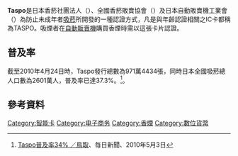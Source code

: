 '''Taspo'''是日本香菸社團法人（{{lang|ja|社団法人日本たばこ協会-TIOJ}}）、全國香菸販賣協會（{{lang|ja|全国たばこ販売協同組合連合会}}）及日本自動販賣機工業會（{{lang|ja|日本自動販売機工業会-JVMA}}）為防止未成年者[[吸菸|吸菸]]所開發的一種認證方式，凡是與年齡認證相關之IC卡都稱為TASPO。吸煙者在[[自動販賣機|自動販賣機]]購買香煙時需以這張卡片認證。

== 普及率 ==
截至2010年4月24日時，Taspo發行總數為971萬4434張，同時日本全國吸菸總人口數為2601萬人，普及率已達37.3%。<ref>[http://www.mainichi.j/area/tottori/news/20100503ddlk31040255000c.html Taspo普及率34% ／鳥取]{{dead link|date=2017年11月 |bot=InternetArchiveBot |fix-attempted=yes }}、毎日新聞、2010年5月3日</ref>。

== 參考資料 ==
<references />

[[Category:智能卡|Category:智能卡]]
[[Category:电子商务|Category:电子商务]]
[[Category:香煙|Category:香煙]]
[[Category:數位貨幣|Category:數位貨幣]]